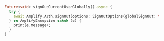 ```dart
Future<void> signOutCurrentUserGlobally() async {
  try {
    await Amplify.Auth.signOut(options: SignOutOptions(globalSignOut: true));
  } on AmplifyException catch (e) {
    print(e.message);
  }
}
```
